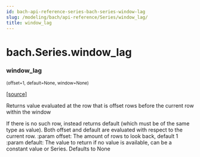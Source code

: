 ```yaml
---
id: bach-api-reference-series-bach-series-window-lag
slug: /modeling/bach/api-reference/Series/window_lag/
title: window_lag
---
```


# bach.Series.window_lag

<div className="method">

### <span className="name">window_lag</span>

<small className="parameter-list">(<span className="parameter" id="offset">offset=1</span>, <span className="parameter" id="default">default=None</span>, <span className="parameter" id="window">window=None</span>)</small>


&#8203;<span className="view-source">[[source]](https://github.com/objectiv/objectiv-analytics/blob/mainon3.8/site-packages/bach/series/series.py)</span>

<div className="content">

Returns value evaluated at the row that is offset rows before the current row within the window

If there is no such row, instead returns default (which must be of the same type as value).
Both offset and default are evaluated with respect to the current row.
:param offset: The amount of rows to look back, default 1
:param default: The value to return if no value is available, can be a constant value or Series.
Defaults to None


</div>


</div>
